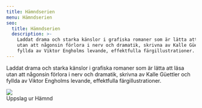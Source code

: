```yaml
---
title: Hämndserien
menu: Hämndserien
seo:
  title: Hämndserien
  description: >-
    Laddat drama och starka känslor i grafiska romaner som är lätta att läsa
    utan att någonsin förlora i nerv och dramatik, skrivna av Kalle Güettler och
    fyllda av Viktor Engholms levande, effektfulla färgillustrationer.
---
```

Laddat drama och starka känslor i grafiska romaner som är lätta att läsa utan att någonsin förlora i nerv och dramatik, skrivna av Kalle Güettler och fyllda av Viktor Engholms levande, effektfulla färgillustrationer.

![](/uploads/kategorier/Hamnd010011.jpg)  
Uppslag ur Hämnd
